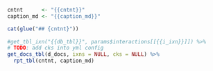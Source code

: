 
```r
cntnt      <- "{{cntnt}}"
caption_md <- "{{caption_md}}"

cat(glue("## {cntnt}"))
    
#get_tbl_ixn("{{db_tbl}}", params$interactions[[{{i_ixn}}]]) %>% 
# TODO: add cks into yml config
get_docs_tbl(d_docs, ixns = NULL, cks = NULL) %>% 
  rpt_tbl(cntnt, caption_md)
```
